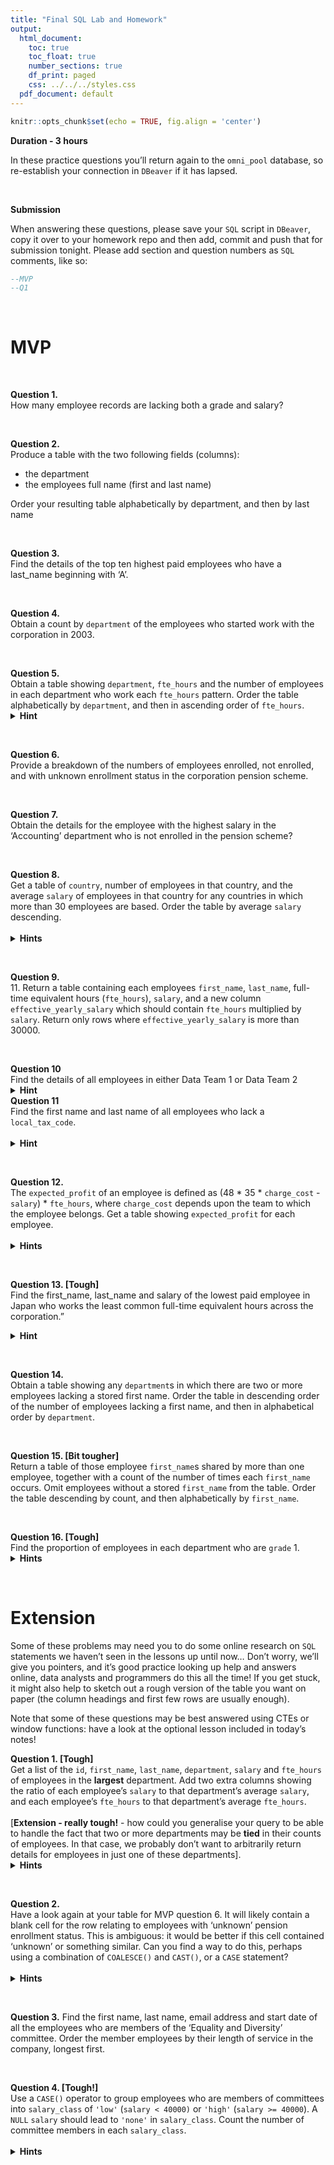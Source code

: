 ```yaml
---
title: "Final SQL Lab and Homework"
output:
  html_document:
    toc: true
    toc_float: true
    number_sections: true
    df_print: paged
    css: ../../../styles.css
  pdf_document: default
---
```



```r
knitr::opts_chunk$set(echo = TRUE, fig.align = 'center')
```
  
**Duration - 3 hours**  
  
In these practice questions you'll return again to the `omni_pool` database, so re-establish your connection in `DBeaver` if it has lapsed.

<br>
<div class='emphasis'>
**Submission**

When answering these questions, please save your `SQL` script in `DBeaver`, copy it over to your homework repo and then add, commit and push that for submission tonight. Please add section and question numbers as `SQL` comments, like so:

```sql
--MVP
--Q1
```
</div>
<br>

# MVP

<br>

**Question 1.**  
How many employee records are lacking both a grade and salary?

<br>

**Question 2.**  
Produce a table with the two following fields (columns):

- the department
- the employees full name (first and last name)

Order your resulting table alphabetically by department, and then by last name

<br>

**Question 3.**  
Find the details of the top ten highest paid employees who have a last_name beginning with 'A'.


<br>


**Question 4.**  
Obtain a count by `department` of the employees who started work with the corporation in 2003.  


<br>

**Question 5.**  
Obtain a table showing `department`, `fte_hours` and the number of employees in each department who work each `fte_hours` pattern. Order the table alphabetically by `department`, and then in ascending order of `fte_hours`. 
<br>
<details>
<summary>**Hint**</summary>
You need to `GROUP BY` two columns here.
</details>


<br>

**Question 6.**  
Provide a breakdown of the numbers of employees enrolled, not enrolled, and with unknown enrollment status in the corporation pension scheme.


<br>

**Question 7.**  
Obtain the details for the employee with the highest salary in the ‘Accounting’ department who is not enrolled in the pension scheme?


<br>

**Question 8.**  
Get a table of `country`, number of employees in that country, and the average `salary` of employees in that country for any countries in which more than 30 employees are based. Order the table by average `salary` descending.  
<br>
<details>
<summary>**Hints**</summary>  
A `HAVING` clause is needed to filter using an aggregate function.
<br><br>
You can pass a column alias to `ORDER BY`.
</details>


<br>

**Question 9.**   
11. Return a table containing each employees `first_name`, `last_name`, full-time equivalent hours (`fte_hours`), `salary`, and a new column `effective_yearly_salary` which should contain `fte_hours` multiplied by `salary`. Return only rows where `effective_yearly_salary` is more than 30000.


<br>


**Question 10**  
Find the details of all employees in either Data Team 1 or Data Team 2
<br>
<details>
<summary>**Hint**</summary>  
`name` is a field in table `teams
</details>




**Question 11**  
Find the first name and last name of all employees who lack a `local_tax_code`.  
<br>
<details>
<summary>**Hint**</summary>  
`local_tax_code` is a field in table `pay_details`, and `first_name` and `last_name` are fields in table employees
</details>


<br>

**Question 12.**  
The `expected_profit` of an employee is defined as (48 * 35 * `charge_cost` - `salary`) * `fte_hours`, where `charge_cost` depends upon the team to which the employee belongs. Get a table showing `expected_profit` for each employee.  
<br>
<details>
<summary>**Hints**</summary> 
`charge_cost` is in `teams`, while `salary` and `fte_hours` are in `employees`, so a join will be necessary
<br><br>
You will need to change the type of `charge_cost` in order to perform the calculation
</details>


<br>

**Question 13. [Tough]**  
Find the first_name, last_name and salary of the lowest paid employee in Japan
who works the least common full-time equivalent hours across the corporation.”

<details>
<summary>**Hint**</summary>
You will need to use a subquery to calculate the mode
</details>

<br>

**Question 14.**  
Obtain a table showing any `department`s in which there are two or more employees lacking a stored first name. Order the table in descending order of the number of employees lacking a first name, and then in alphabetical order by `department`.

<br>

**Question 15. [Bit tougher]**  
Return a table of those employee `first_name`s shared by more than one employee, together with a count of the number of times each `first_name` occurs. Omit employees without a stored `first_name` from the table. Order the table descending by count, and then alphabetically by `first_name`.

<br>


**Question 16. [Tough]**  
Find the proportion of employees in each department who are `grade` 1.
<br>
<details>
<summary>**Hints**</summary>
Think of the desired proportion for a given `department` as the number of employees in that department who are `grade` 1, divided by the total number of employees in that department.  
<br><br>
You can write an expression in a `SELECT` statement, e.g. `grade = 1`. This would result in `BOOLEAN` values.  
<br><br>
If you could convert `BOOLEAN` to `INTEGER` 1 and 0, you could sum them. The `CAST()` function lets you convert data types.  
<br><br>
In `SQL`, an `INTEGER` divided by an `INTEGER` yields an `INTEGER`. To get a `REAL` value, you need to convert the top, bottom or both sides of the division to `REAL`.
</details>

<br>

# Extension

Some of these problems may need you to do some online research on `SQL` statements we haven't seen in the lessons up until now... Don't worry, we'll give you pointers, and it's good practice looking up help and answers online, data analysts and programmers do this all the time! If you get stuck, it might also help to sketch out a rough version of the table you want on paper (the column headings and first few rows are usually enough). 

Note that some of these questions may be best answered using CTEs or window functions: have a look at the optional lesson included in today's notes!

**Question 1. [Tough]**  
Get a list of the `id`, `first_name`, `last_name`, `department`, `salary` and `fte_hours` of employees in the **largest** department. Add two extra columns showing the ratio of each employee's `salary` to that department's average `salary`, and each employee's `fte_hours` to that department's average `fte_hours`.  
<br>
[**Extension - really tough!** - how could you generalise your query to be able to handle the fact that two or more departments may be **tied** in their counts of employees. In that case, we probably don't want to arbitrarily return details for employees in just one of these departments].
<br>
<details>
<summary>**Hints**</summary> 
Writing a CTE to calculate the name, average `salary` and average `fte_hours` of the largest department is an efficient way to do this.
<br><br>
Another solution might involve combining a subquery with window functions
<br>
</details>

<br>

**Question 2.**  
Have a look again at your table for MVP question 6. It will likely contain a blank cell for the row relating to employees with 'unknown' pension enrollment status. This is ambiguous: it would be better if this cell contained 'unknown' or something similar. Can you find a way to do this, perhaps using a combination of `COALESCE()` and `CAST()`, or a `CASE` statement?  
<br>
<details>
<summary>**Hints**</summary>
`COALESCE()` lets you substitute a chosen value for `NULL`s in a column, e.g. `COALESCE(text_column, 'unknown')` would substitute `'unknown'` for every `NULL` in `text_column`. The substituted value has to match the **data type** of the column otherwise `PostgreSQL` will return an error.
<br><br>
`CAST()` let's you change the data type of a column, e.g. `CAST(boolean_column AS VARCHAR)` will turn `TRUE` values in `boolean_column` into text `'true'`, `FALSE` to text `'false'`, and will leave `NULL`s as `NULL`
</details>

<br>

**Question 3.**  Find the first name, last name, email address and start date of all the employees who are members of the 'Equality and Diversity' committee. Order the member employees by their length of service in the company, longest first.

<br>

**Question 4. [Tough!]**  
Use a `CASE()` operator to group employees who are members of committees into `salary_class` of `'low'` (`salary < 40000)` or `'high'` (`salary >= 40000`). A `NULL` `salary` should lead to `'none'` in `salary_class`. Count the number of committee members in each `salary_class`.  
<br>
<details>
<summary>**Hints**</summary>
You likely want to count `DISTINCT()` employees in each `salary_class`
<br><br>
You will need to `GROUP BY salary_class`
<br>
</details>
